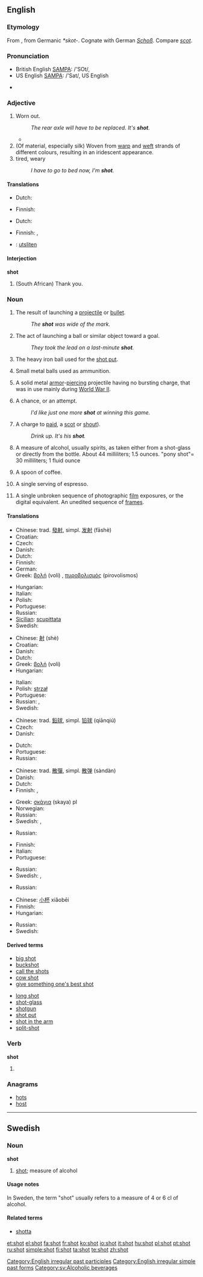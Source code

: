 ==English==

{{rank|shown|escape|Mr|926|shot|warm|sufficient|conduct}}

===Etymology===
From {{etyl|ang|en}} {{term|sceot|scēot|lang=ang}}, from Germanic ''*skot-''.  Cognate with German ''[[Schoß]]''.  Compare ''[[scot]]''.

===Pronunciation===
* British English [[w:SAMPA|SAMPA]]: /'SOt/, {{IPA|/'ʃɒt/}}
* US English [[w:SAMPA|SAMPA]]: /'Sat/, US English {{IPA|/'ʃat/}}
* {{audio|en-us-shot.ogg|Audio (US)}}
*: {{rhymes|ɒt}}

===Adjective===
{{en-adj}}

# {{colloquial}} Worn out.
#: ''The rear axle will have to be replaced.  It's '''shot'''.''
#* {{quote-book|title=Help: The Original Human Dilemma‎|page=50|author=Garret Keizer|year=2004|passage=... but he finds it hard to resist helping the boss's sister, who also works there and whose body "is more '''shot''' than mine."}}
# (Of material, especially silk) Woven from [[warp]] and [[weft]] strands of different colours, resulting in an iridescent appearance.
# tired, weary
#: ''I have to go to bed now, I'm '''shot'''.''

====Translations====
{{trans-top|Worn out}}
* Dutch: {{t|nl|versleten}}
{{trans-mid}}
* Finnish: {{t-|fi|kulunut}}
{{trans-bottom}}

{{trans-top|Woven from warp and weft strands of different colours, resulting in an iridescent appearance}}
{{trans-mid}}
{{trans-bottom}}

{{trans-top|tired, weary}}
* Dutch: {{t|nl|uitgeput}}
{{trans-mid}}
* Finnish: {{t-|fi|väsynyt}}, {{t-|fi|poikki}}
{{trans-bottom}}

{{checktrans-top}}
{{checktrans-mid}}
* {{ttbc|Swedish}}: [[utsliten]]
{{checktrans-bottom}}

====Interjection====
'''shot'''

# {{colloquial}} (South African) Thank you.

===Noun===
{{en-noun}}

# The result of launching a [[projectile]] or [[bullet]].
#: ''The '''shot''' was wide of the mark.''
# {{sports}} The act of launching a ball or similar object toward a goal.
#: ''They took the lead on a last-minute '''shot'''.''
# The heavy iron ball used for the [[shot put]].
# {{uncountable}} Small metal balls used as ammunition.
# {{military}} A solid metal [[armor]]-[[piercing]] projectile having no bursting charge, that was in use mainly during [[World War II]].
# A chance, or an attempt.
#: ''I'd like just one more '''shot''' at winning this game.''
# A charge to [[pay|paid]], a [[scot]] or [[shout]]).
#: ''Drink up. It's his '''shot'''.''
# A measure of alcohol, usually spirits, as taken either from a shot-glass or directly from the bottle.  About 44 milliliters; 1.5 ounces.  "pony shot"= 30 milliliters; 1 fluid ounce
# {{rfv-sense}} {{context|prison}} A spoon of coffee.
# {{context|coffee}} A single serving of espresso.
# {{context|Filmology}} A single unbroken sequence of photographic [[film]] exposures, or the digital equivalent.  An unedited sequence of [[frame]]s.

====Translations====
{{trans-top|launching of a projectile}}
* Chinese: trad. [[發射]], simpl. [[发射]] (fāshè)
* Croatian: {{t-|hr|pucanj|m}}
* Czech: {{t-|cs|výstřel|m}}
* Danish: {{t+|da|skud}}
* Dutch: {{t+|nl|schot|n}}
* Finnish: {{t-|fi|laukaus}}
* German: {{t+|de|Schuss}}
* Greek: [[βολή]] (voli) {{f}}, [[πυροβολισμός]] (pirovolismos) {{m}}
{{trans-mid}}
* Hungarian: {{t+|hu|lövés}}
* Italian: {{t+|it|sparo|m}}
* Polish: {{t+|pl|strzał|m}}
* Portuguese: {{t+|pt|tiro|m}}
* Russian: {{t+|ru|выстрел|m|tr=výstr'el|sc=Cyrl}}
* [[Sicilian]]: [[scupittata]] {{f}}
* Swedish: {{t+|sv|skott|n}}
{{trans-bottom}}

{{trans-top|launching of a ball or similar object toward a goal}}
* Chinese: [[射]] (shè)
* Croatian: {{t-|hr|pucanj|m}}
* Danish: {{t+|da|skud}}
* Dutch: {{t+|nl|schot|n}}
* Greek: [[βολή]] (voli) {{f}}
* Hungarian: {{t+|hu|lövés}}
{{trans-mid}}
* Italian: {{t+|it|tiro|m}}
* Polish: [[strzał]] {{m}}
* Portuguese: {{t-|pt|chute|m}}
* Russian: {{t+|ru|бросок|m|tr=brosók|sc=Cyrl}}, {{t+|ru|удар|m|tr=udár|sc=Cyrl}}
* Swedish: {{t+|sv|skott|n}}
{{trans-bottom}}

{{trans-top|heavy iron ball used for the shot put}}
* Chinese: trad. [[鉛球]], simpl. [[铅球]] (qiānqiú)
* Czech: {{t+|cs|koule|f}}
* Danish: {{t-|da|kugle}}
{{trans-mid}}
* Dutch: {{t+|nl|kogel|m}}
* Portuguese: {{t+|pt|peso|m}}
* Russian: {{t+|ru|ядро|n|tr=jadró|sc=Cyrl}}
{{trans-bottom}}

{{trans-top|small metal balls used as ammunition}}
* Chinese: trad. [[散彈]], simpl. [[散弹]] (sàndàn)
* Danish: {{t+|da|hagl}}
* Dutch: {{t+|nl|hagel|m}}
* Finnish: {{t+|fi|kuula}}, {{t-|fi|ammus}}
{{trans-mid}}
* Greek: [[σκάγια]] (skaya) {{n}} pl
* Norwegian: {{t+|no|hagl|n}}
* Russian: {{t+|ru|дробь|f|tr=drob'|sc=Cyrl}}
* Swedish: {{t+|sv|hagel}}, {{t+|sv|skrot}}
{{trans-bottom}}

{{trans-top|solid metal armor-piercing projectile}}
* Russian: {{t+|ru|болванка|f|sc=Cyrl}}
{{trans-mid}}
{{trans-bottom}}

{{trans-top|a chance}}
* Finnish: {{t+|fi|mahdollisuus}}
* Italian: {{t+|it|opportunità|f}}
* Portuguese: {{t+|pt|chance|f}}
{{trans-mid}}
* Russian: {{t+|ru|попытка|f|tr=popýtka|sc=Cyrl}}
* Swedish: {{t-|sv|chansning|c}}, {{t+|sv|försök|n}}
{{trans-bottom}}

{{trans-top|payment (of a bill), scot or shout}}
* Russian: {{t+|ru|выплата|f|tr=výplata|sc=Cyrl}}
{{trans-mid}}
{{trans-bottom}}

{{trans-top|measure of alcohol}}
* Chinese: [[小杯]] xiǎobēi
* Finnish: {{t+|fi|paukku}}
* Hungarian: {{t-|hu|feles}}
{{trans-mid}}
* Russian: {{t+|ru|порция|f|tr=pórcija|sc=Cyrl}}
* Swedish: {{t-|sv|shot|c}}
{{trans-bottom}}

====Derived terms====
{{top2}}
* [[big shot]]
* [[buckshot]]
* [[call the shots]]
* [[cow shot]]
* [[give something one's best shot]]
{{mid2}}
* [[long shot]]
* [[shot-glass]]
* [[shotgun]]
* [[shot put]]
* [[shot in the arm]]
* [[split-shot]]
{{bottom2}}

===Verb===
'''shot'''

# {{past of|shoot}}

===Anagrams===
* [[hots]]
* [[host]]

[[Category:English irregular past participles]]
[[Category:English irregular simple past forms]]

----

==Swedish==

===Noun===
{{sv-noun-irreg-c|2=shotten|3=shottar}}
'''shot''' {{c}}

# [[#English|shot]]; measure of alcohol

====Usage notes====
In Sweden, the term "shot" usually refers to a measure of 4 or 6 cl of alcohol.

====Related terms====
* [[shotta]]

[[Category:sv:Alcoholic beverages]]

[[et:shot]]
[[el:shot]]
[[fa:shot]]
[[fr:shot]]
[[ko:shot]]
[[io:shot]]
[[it:shot]]
[[hu:shot]]
[[pl:shot]]
[[pt:shot]]
[[ru:shot]]
[[simple:shot]]
[[fi:shot]]
[[ta:shot]]
[[te:shot]]
[[zh:shot]]